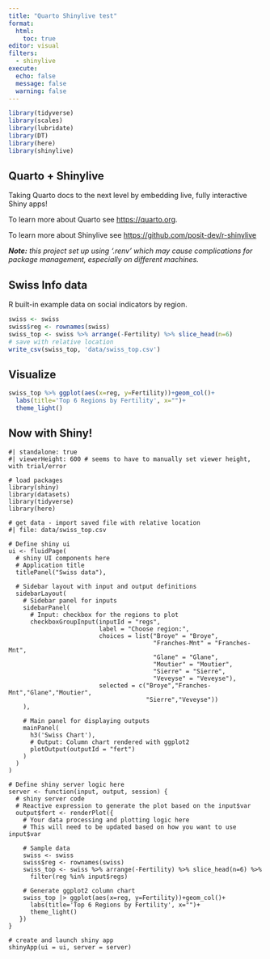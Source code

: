 ```yaml
---
title: "Quarto Shinylive test"
format: 
  html:
    toc: true
editor: visual
filters:
  - shinylive
execute: 
  echo: false
  message: false
  warning: false
---
```


```r
library(tidyverse)
library(scales)
library(lubridate)
library(DT)
library(here)
library(shinylive)

```

## Quarto + Shinylive

Taking Quarto docs to the next level by embedding live, fully interactive Shiny apps!

To learn more about Quarto see <https://quarto.org>.

To learn more about Shinylive see <https://github.com/posit-dev/r-shinylive>

***Note:** this project set up using '.renv' which may cause complications for package management, especially on different machines.*

## Swiss Info data

R built-in example data on social indicators by region.

```r
swiss <- swiss
swiss$reg <- rownames(swiss)
swiss_top <- swiss %>% arrange(-Fertility) %>% slice_head(n=6)
# save with relative location
write_csv(swiss_top, 'data/swiss_top.csv')
```

## Visualize

```r
swiss_top %>% ggplot(aes(x=reg, y=Fertility))+geom_col()+
  labs(title='Top 6 Regions by Fertility', x="")+
  theme_light()
```

## Now with Shiny!

```shinylive-r
#| standalone: true
#| viewerHeight: 600 # seems to have to manually set viewer height, with trial/error

# load packages
library(shiny)
library(datasets)
library(tidyverse)
library(here)

# get data - import saved file with relative location
#| file: data/swiss_top.csv

# Define shiny ui
ui <- fluidPage(
  # shiny UI components here
  # Application title
  titlePanel("Swiss data"),
  
  # Sidebar layout with input and output definitions
  sidebarLayout(
    # Sidebar panel for inputs
    sidebarPanel(
      # Input: checkbox for the regions to plot
      checkboxGroupInput(inputId = "regs",
                         label = "Choose region:",
                         choices = list("Broye" = "Broye",
                                        "Franches-Mnt" = "Franches-Mnt",
                                        "Glane" = "Glane",
                                        "Moutier" = "Moutier",
                                        "Sierre" = "Sierre",
                                        "Veveyse" = "Veveyse"),
                         selected = c("Broye","Franches-Mnt","Glane","Moutier",
                                      "Sierre","Veveyse"))
    ),
    
    # Main panel for displaying outputs
    mainPanel(
      h3('Swiss Chart'),
      # Output: Column chart rendered with ggplot2
      plotOutput(outputId = "fert")
    )
  )
)

# Define shiny server logic here  
server <- function(input, output, session) {
  # shiny server code
  # Reactive expression to generate the plot based on the input$var
  output$fert <- renderPlot({
    # Your data processing and plotting logic here
    # This will need to be updated based on how you want to use input$var

    # Sample data
    swiss <- swiss
    swiss$reg <- rownames(swiss)
    swiss_top <- swiss %>% arrange(-Fertility) %>% slice_head(n=6) %>%
      filter(reg %in% input$regs)

    # Generate ggplot2 column chart
    swiss_top |> ggplot(aes(x=reg, y=Fertility))+geom_col()+
      labs(title='Top 6 Regions by Fertility', x="")+
      theme_light()
   })
}

# create and launch shiny app
shinyApp(ui = ui, server = server)

```
